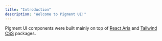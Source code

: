 ```yaml
---
title: "Introduction"
description: "Welcome to Pigment UI!"
---
```


<NextImage src="/pigment-logo.jpg" alt="Pigment UI Logo" width={700} height={700} className="aspect-video bg-black object-contain" />

Pigment UI components were built mainly on top of [React Aria](https://react-spectrum.adobe.com/react-aria/) and [Tailwind CSS](https://tailwindcss.com/) packages.
